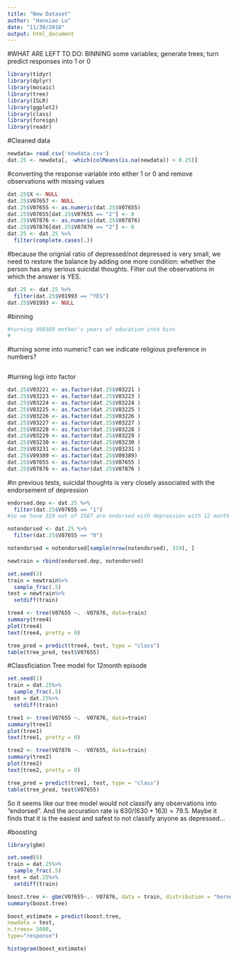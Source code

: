 ```yaml
---
title: "New Dataset"
author: "Hanxiao Lu"
date: "11/30/2018"
output: html_document
---
```

#WHAT ARE LEFT TO DO: BINNING some variables; generate trees; turn predict responses into 1 or 0 
```r
library(tidyr)
library(dplyr)
library(mosaic)
library(tree)
library(ISLR)
library(ggplot2)
library(class)
library(foreign)
library(readr)
```

#Cleaned data
```r
newdata= read.csv('newdata.csv')
dat.25 <- newdata[, -which(colMeans(is.na(newdata)) > 0.25)]
```

#converting the response variable into either 1 or 0 and remove observations with missing values 
```r
dat.25$X <- NULL
dat.25$V07657 <- NULL
dat.25$V07655 <- as.numeric(dat.25$V07655)
dat.25$V07655[dat.25$V07655 == "2"] <- 0 
dat.25$V07876 <- as.numeric(dat.25$V07876)
dat.25$V07876[dat.25$V07876 == "2"] <- 0 
dat.25 <- dat.25 %>%
  filter(complete.cases(.))
```

#because the orignial ratio of depressed/not depressed is very small, we need to restore the balance by adding one more condition: whether the person has any serious suicidal thoughts. Filter out the observations in which the answer is YES. 
```r
dat.25 <- dat.25 %>%
  filter(dat.25$V01993 == "YES")
dat.25$V01993 <- NULL
```

#binning 
```r
#turning V09389 mother's years of education into bins 
#
```

#turning some into numeric? can we indicate religious preference in numbers? 
```r

```

#turning logi into factor
```r
dat.25$V03221 <- as.factor(dat.25$V03221 )
dat.25$V03223 <- as.factor(dat.25$V03223 )
dat.25$V03224 <- as.factor(dat.25$V03224 )
dat.25$V03225 <- as.factor(dat.25$V03225 )
dat.25$V03226 <- as.factor(dat.25$V03226 )
dat.25$V03227 <- as.factor(dat.25$V03227 )
dat.25$V03228 <- as.factor(dat.25$V03228 )
dat.25$V03229 <- as.factor(dat.25$V03229 )
dat.25$V03230 <- as.factor(dat.25$V03230 )
dat.25$V03231 <- as.factor(dat.25$V03231 )
dat.25$V09389 <- as.factor(dat.25$V09389)
dat.25$V07655 <- as.factor(dat.25$V07655 )
dat.25$V07876 <- as.factor(dat.25$V07876 )
```

#in previous tests, suicidal thoughts is very closely associated with the endorsement of depression
```r
endorsed.dep <- dat.25 %>%
  filter(dat.25$V07655 == "1")
#so we have 319 out of 1587 are endorsed with depression with 12 month episode: 20%. Slightly better balance of observations in two levels. 

notendorsed <- dat.25 %>%
  filter(dat.25$V07655 == "0")

notendorsed = notendorsed[sample(nrow(notendorsed), 319), ]

newtrain = rbind(endorsed.dep, notendorsed)

set.seed(3)
train = newtrain%>%
  sample_frac(.5)
test = newtrain%>%
  setdiff(train)

tree4 <- tree(V07655 ~. -V07876, data=train)
summary(tree4)
plot(tree4)
text(tree4, pretty = 0)

```

```r
tree_pred = predict(tree4, test, type = "class")
table(tree_pred, test$V07655)
```

#Classficiation Tree model for 12month episode 
```r
set.seed(1)
train = dat.25%>%
  sample_frac(.5)
test = dat.25%>%
  setdiff(train)

tree1 <- tree(V07655 ~. -V07876, data=train)
summary(tree1)
plot(tree1)
text(tree1, pretty = 0)

tree2 <- tree(V07876 ~. -V07655, data=train)
summary(tree2)
plot(tree2)
text(tree2, pretty = 0)
```

```r
tree_pred = predict(tree1, test, type = "class")
table(tree_pred, test$V07655)
```

So it seems like our tree model would not classify any observations into "endorsed". And the accuration rate is $630/(630+163) = 79.5%$. Maybe it finds that it is the easiest and safest to not classify anyone as depressed...

#boosting 
```r
library(gbm)

set.seed(8)
train = dat.25%>%
  sample_frac(.5)
test = dat.25%>%
  setdiff(train)

boost.tree <- gbm(V07655~.- V07876, data = train, distribution = "bernoulli", n.trees = 5000, interaction.depth = 3)
summary(boost.tree)

```


```r
boost_estimate = predict(boost.tree,
newdata = test,
n.trees= 5000,
type="response")
```

```r
histogram(boost_estimate)
```






